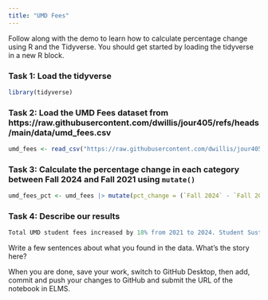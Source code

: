 ```yaml
---
title: "UMD Fees"
---
```


Follow along with the demo to learn how to calculate percentage change using R and the Tidyverse. You should get started by loading the tidyverse in a new R block.


### Task 1: Load the tidyverse

```r
library(tidyverse)
```


### Task 2: Load the UMD Fees dataset from https://raw.githubusercontent.com/dwillis/jour405/refs/heads/main/data/umd_fees.csv

```r
umd_fees <- read_csv("https://raw.githubusercontent.com/dwillis/jour405/refs/heads/main/data/umd_fees.csv")
```


### Task 3: Calculate the percentage change in each category between Fall 2024 and Fall 2021 using `mutate()`

```r
umd_fees_pct <- umd_fees |> mutate(pct_change = (`Fall 2024` - `Fall 2021`)/`Fall 2021` * 100)
```


### Task 4: Describe our results

```r
Total UMD student fees increased by 18% from 2021 to 2024. Student Sustainability fees also increased by 150%, and student shuttle bus fees increased by 39%.
```



Write a few sentences about what you found in the data. What's the story here?





When you are done, save your work, switch to GitHub Desktop, then add, commit and push your changes to GitHub and submit the URL of the notebook in ELMS.
